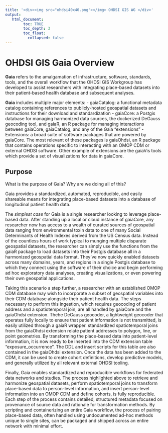 ```yaml
---
title: '<div><img src="ohdsi40x40.png"></img> OHDSI GIS WG </div>'
output:
   html_document:
        toc: TRUE
        toc_depth: 3
        toc_float:
          collapsed: false
---
```


# **OHDSI GIS Gaia Overview**

**Gaia** refers to the amalgamation of infrastructure, software, standards, tools, and the overall workflow that the OHDSI GIS Workgroup has developed to assist researchers with integrating place-based datasets into their patient-based health database and subsequent analyses.

**Gaia** includes multiple major elements:
- gaiaCatalog: a functional metadata catalog containing references to publicly-hosted geospatial datasets and instructions for their download and standardization
- gaiaCore: a Postgis database for managing harmonized data sources, the dockerized DeGauss geocoding tool, and gaiaR, an R package for managing interactions between gaiaCore, gaiaCatalog, and any of the Gaia "extensions"
- Extensions: a broad suite of software packages that are powered by gaiaCore. The most relevant of these packages is gaiaOhdsi, an R package that contains operations specific to interacting with an OMOP CDM or external OHDSI software. Other example of extensions are the gaiaVis tools which provide a set of visualizations for data in gaiaCore.

## Purpose

What is the purpose of Gaia? Why are we doing all of this?

Gaia provides a standardized, automated, reproducible, and easily shareable means for integrating place-based datasets into a database of longitudinal patient health data.

The *simplest case* for Gaia is a single researcher looking to leverage place-based data. After standing up a local or cloud instance of gaiaCore, any researcher now has access to a wealth of curated sources of geospatial data ranging from environmental toxin data to one of many Social Determinants of Health Indexes derived from the US Census data. Instead of the countless hours of work typical to munging multiple disparate geospatial datasets, the researcher can simply use the functions from the gaiaR package to load datasets into their Postgis database all in a harmonized geospatial data format. They've now quickly enabled datasets across many domains, years, and regions in a single Postgis database to which they connect using the software of their choice and begin performing ad hoc exploratory data analyses, creating visualizations, or even powering their own geospatial applications.

Taking this scenario a step further, a researcher with an established OMOP CDM database may wish to incorporate a subset of geospatial variables into their CDM database alongside their patient health data. The steps necessary to perform this ingestion, which requires geocoding of patient address and a spatiotemporal join, are all handled by gaiaCore and the gaiaOhdsi extension. Thehe DeGauss geocoder, a lightweight geocoder that operates fully locally to ensure that patient information is not transmitted, is easily utilized through a gaiaR wrapper. standardized spatiotemporal joins from the gaiaOhdsi extension relate patient addresses to polygon, line, or point geometries. By transforming the place-based data into patient-level information, it is now ready to be inserted into the CDM extension table "exposure_occurrence". The DDL and insert scripts for this table are also contained in the gaiaOhdsi extension. Once the data has been added to the CDM, it can be used to create cohort definitions, develop predictive models, and generally utilized by all relevant external OHDSI tooling.

Finally, Gaia enables standardized and reproducible workflows for federated data networks and studies. The process highlighted above to retrieve and harmonize geospatial datasets, perform spatiotemporal joins to transform place-based data to person-level information, and insert person-level information into an OMOP CDM and define cohorts, is fully reproducible. Each step of the process contains detailed, structured metadata focused on provenance of source data and rationale for transformation methods. By scripting and containerizing an entire Gaia workflow, the process of pairing place-based data, often handled using undocumented ad-hoc methods unique to single sites, can be packaged and shipped across an entire network with minimal effort.

